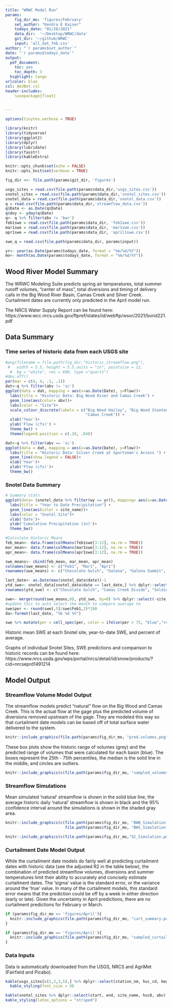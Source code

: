 ```yaml
---
title: "WRWC Model Run"
params:
    fig_dir_mo: 'figures/February'
    set_author: "Kendra E Kaiser"
    todays_date: "01/28/2021"
    data_dir:  '~/Desktop/WRWC/data'
    git_dir: '~/github/WRWC'
    input: 'all_dat_feb.csv'
author: "`r params$set_author`"
date: "`r params$todays_date`"
output: 
  pdf_document:
    toc: yes
    toc_depth: 3
  highlight: tango
urlcolor: blue
csl: AmJBot.csl
header-includes:
    \usepackage{float}

    
---
```

```r
options(tinytex.verbose = TRUE)
```

```r
library(knitr)
library(tidyverse)
library(ggplot2)
library(dplyr)
library(lubridate)
library(fasstr)
library(kableExtra)

knitr::opts_chunk$set(echo = FALSE)
knitr::opts_knit$set(verbose = TRUE)  

fig_dir <<- file.path(params$git_dir, 'figures')

usgs_sites = read.csv(file.path(params$data_dir,'usgs_sites.csv'))
snotel_sites = read.csv(file.path(params$data_dir,'snotel_sites.csv'))
snotel_data = read.csv(file.path(params$data_dir,'snotel_data.csv'))
q = read.csv(file.path(params$data_dir,'streamflow_data.csv'))
q$Date <- as.Date(q$Date)
q$doy <- yday(q$Date)
q<- q %>% filter(abv != 'bwr')
feb1swe = read.csv(file.path(params$data_dir, 'feb1swe.csv'))
mar1swe = read.csv(file.path(params$data_dir, 'mar1swe.csv'))
apr1swe = read.csv(file.path(params$data_dir, 'april1swe.csv'))

swe_q = read.csv(file.path(params$data_dir, params$input))

yr<- year(as.Date(params$todays_date, format = "%m/%d/%Y"))
mo<- month(as.Date(params$todays_date, format = "%m/%d/%Y"))
```

## Wood River Model Summary

The WRWC Modeling Suite predicts spring air temperatures, total summer runoff volumes, "center of mass", total diversions and timing of delivery calls in the Big Wood River Basin, Camas Creek and Silver Creek. Curtailment dates are currently only predicted in the April model run.

The NRCS Water Supply Report can be found here: https://www.wcc.nrcs.usda.gov/ftpref/states/id/webftp/wsor/2021/borid221.pdf

## Data Summary

### Time series of historic data from each USGS site

```r
#png(filename = file.path(fig_dir,"historic_streamflow.png"),
 #   width = 5.5, height = 5.5,units = "in", pointsize = 12,
  #  bg = "white", res = 600, type ="quartz") 
#dev.off()
par(mar = c(4, 4, .1, .1))
dat<-q %>% filter(abv != 'sc')
ggplot(data = dat, mapping = aes(x=as.Date(Date), y=Flow))+
  labs(title = "Historic Data: Big Wood River and Camas Creek") +
  geom_line(aes(color= abv))+
  labs(color = "Site")+
  scale_colour_discrete(labels = c("Big Wood Hailey", "Big Wood Stanton Crossing", 
                                   "Camas Creek")) +
  xlab('Year')+
  ylab('Flow (cfs)') +
  theme_bw() +
  theme(legend.position = c(.18, .84)) 

dat<-q %>% filter(abv == 'sc') 
ggplot(data = dat, mapping = aes(x=as.Date(Date), y=Flow))+
  labs(title = "Historic Data: Silver Creek at Sportsman's Access ") +
  geom_line(show.legend = FALSE)+
  xlab('Year')+
  ylab('Flow (cfs)')+
  theme_bw()

```

### Snotel Data Summary

``` r
# Summary stats
ggplot(data= (snotel_data %>% filter(wy == yr)), mapping= aes(x=as.Date(date), y=precipitation_cumulative))+
  labs(title = "Year to Date Precipitation") +
  geom_line(aes(color = site_name))+
  labs(color = "Snotel Site")+
  xlab('Date')+
  ylab('Cumulative Precipitation (in)')+
  theme_bw()

#Calculate Historic Means
feb_mean<- data.frame(colMeans(feb1swe[3:12], na.rm = TRUE))
mar_mean<- data.frame(colMeans(mar1swe[3:12], na.rm = TRUE))
apr_mean<- data.frame(colMeans(apr1swe[3:12], na.rm = TRUE))

swe_means<- cbind(feb_mean, mar_mean, apr_mean)
colnames(swe_means) <- c("Feb1", "Mar1", "Apr1")
rownames(swe_means) <- c("Chocolate Gulch", "Galena", "Galena Summit", "Hyndman Creek", "Lost-Wood Divide", "Dollarhide Summit", "Camas Creek Divide", "Soldier R.S.", "Garfield R.S.", "Swede Peak")

last_date<- as.Date(max(snotel_data$date))-1
ytd_swe<- snotel_data[snotel_data$date == last_date,] %>% dplyr::select(c(site_name, snow_water_equivalent))
rownames(ytd_swe) <- c("Chocolate Gulch", "Camas Creek Divide", "Soldier R.S.", "Dollarhide Summit", "Galena", "Garfield R.S.", "Hyndman Creek", "Lost-Wood Divide", "Galena Summit", "Swede Peak")

swe<- merge(round(swe_means,0), ytd_swe, by=0) %>% dplyr::select(-site_name)
#update this to auto select the month to compare average to
swe$per <- round(swe[,5]/swe$Feb1,2)*100
da<-format(last_date, "%b %d %Y")

swe %>% mutate(per = cell_spec(per, color = ifelse(per > 75, "blue","red"))) %>% `colnames<-`(c("Site", "Feb 1 Hist. Avg.", "Mar 1 Hist. Avg.", "Apr 1 Hist. Avg.", da, "Per of Avg"))  %>% kable(align=rep('c', 6), escape = FALSE, format = "latex") %>% kable_styling(bootstrap_options = c("striped", "hover"), full_width = FALSE) 
```

Historic mean SWE at each Snotel site, year-to-date SWE, and percent of average.

Graphs of individual Snotel Sites, SWE predictions and comparison to historic 
records can be found here:
https://www.nrcs.usda.gov/wps/portal/nrcs/detail/id/snow/products/?cid=nrcseprd1491214
\newpage

## Model Output

### Streamflow Volume Model Output

The streamflow models predict "natural" flow on the Big Wood and Camas Creek. This is the actual flow at the gage plus the predicted volume of diversions removed upstream of the gage. They are modeled this way so that curtailment date models can be based off of total surface water delivered to the system. 

```r
knitr::include_graphics(file.path(params$fig_dir_mo, "pred.volumes.png"))
```

These box plots show the historic range of volumes (grey) and the predicted range of volumes that were calculated for each basin (blue). The boxes represent the 25th - 75th percentiles, the median is the solid line in the middle, and circles are outliers. 

```r
knitr::include_graphics(c(file.path(params$fig_dir_mo, "sampled_volumes.png"), file.path(params$fig_dir_mo, "sampled_sc_diversions.png")))
```

\newpage

### Streamflow Simulations

Mean simulated 'natural' streamflow is shown in the solid blue line, the average historic daily 'natural' streamflow is shown in black and the 95% confidence interval around the simulations is shown in the shaded gray area.

```r
knitr::include_graphics(c(file.path(params$fig_dir_mo, "BWB_Simulation.png"), 
                          file.path(params$fig_dir_mo, "BWS_Simulation.png")))
```

```r
knitr::include_graphics(c(file.path(params$fig_dir_mo,"SC_Simulation.png"), file.path(params$fig_dir_mo,"CC_Simulation.png")))
```

### Curtailment Date Model Output

While the curtailment date models do fairly well at predicting curtailment dates with historic data (see the adjusted R2 in the table below), the combination of predicted streamflow volumes, diversions and summer temperatures limit their ability to accurately and concisely estimate curtailment dates. The 'sigma' value is the standard error, or the variance around the 'true' value. In many of the curtailment models, this standard error means that the prediction could be off by a week in either direction (early or late). Given the uncertainty in April predictions, there are no curtailment predictions for February or March.


```r
if (params$fig_dir_mo == 'figures/April'){  
  knitr::include_graphics(file.path(params$fig_dir_mo, "curt_summary.png"))
}
```


```r
if (params$fig_dir_mo == 'figures/April'){
  knitr::include_graphics(file.path(params$fig_dir_mo, "sampled_curtailments.png"))
}
```


### Data Inputs

Data is automatically downloaded from the USGS, NRCS and AgriMet (Fairfield and Picabo).
```r
kable(usgs_sites[c(1,2,3,5),] %>% dplyr::select(station_nm, huc_cd, begin_date, end_date, abv) %>% `colnames<-`(c("Station", "HUC", "Start", "End", "Abv")), booktabs = T) %>%
  kable_styling(font_size = 9)
```

```r
kable(snotel_sites %>% dplyr::select(start, end, site_name, huc8, abv), booktabs = T) %>%
kable_styling(latex_options = "striped")
```

